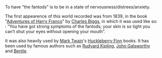 To have "the fantods" is to be in a state of nervousness/distrees/anxiety.

The first appearence of this world recorded was from 1839, in the book "[[Adventures of Harry Franco]]" by [[Charles Biggs]], in which it was used like so: : “You have got strong symptoms of the fantods; your skin is so tight you can’t shut your eyes without opening your mouth”.

It was also heavily used by [[Mark Twain]]'s [[Huckleberry Finn]] books. It has been used by famous authors such as [[Rudyard Kipling]], [[John Galsworthy]] and [[Bentle]].

{{stub}}